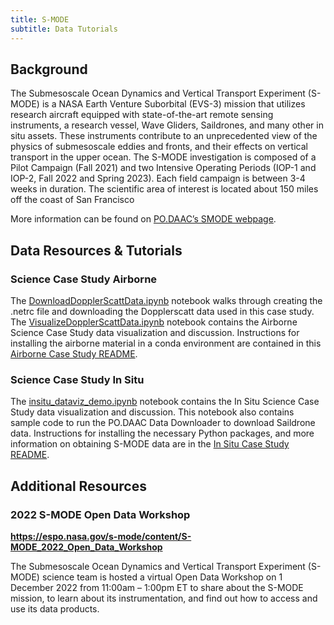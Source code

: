 ```yaml
---
title: S-MODE
subtitle: Data Tutorials 
---
```


## Background

The Submesoscale Ocean Dynamics and Vertical Transport Experiment (S-MODE) is a NASA Earth Venture Suborbital (EVS-3) mission that utilizes research aircraft equipped with state-of-the-art remote sensing instruments, a research vessel, Wave Gliders, Saildrones, and many other in situ assets. These instruments contribute to an unprecedented view of the physics of submesoscale eddies and fronts, and their effects on vertical transport in the upper ocean. The S-MODE investigation is composed of a Pilot Campaign (Fall 2021) and two Intensive Operating Periods (IOP-1 and IOP-2, Fall 2022 and Spring 2023). Each field campaign is between 3-4 weeks in duration. The scientific area of interest is located about 150 miles off the coast of San Francisco

More information can be found on [PO.DAAC's SMODE webpage](https://podaac.jpl.nasa.gov/S-MODE).

## Data Resources & Tutorials

### Science Case Study Airborne
The [DownloadDopplerScattData.ipynb](../external/DownloadDopplerScattData.ipynb) notebook walks through creating the .netrc file and downloading the Dopplerscatt data used in this case study. The [VisualizeDopplerScattData.ipynb](../external/VisualizeDopplerScattData.ipynb) notebook contains the Airborne Science Case Study data visualization and discussion. Instructions for installing the airborne material in a conda environment are contained in this [Airborne Case Study README](https://github.com/podaac/2022-SMODE-Open-Data-Workshop/blob/main/README-Airborne.md).

### Science Case Study In Situ
The [insitu_dataviz_demo.ipynb](../external/insitu_dataviz_demo.ipynb) notebook contains the In Situ Science Case Study data visualization and discussion. This notebook also contains sample code to run the PO.DAAC Data Downloader to download Saildrone data. Instructions for installing the necessary Python packages, and more information on obtaining S-MODE data are in the [In Situ Case Study README](https://github.com/podaac/2022-SMODE-Open-Data-Workshop/blob/main/README-InSitu.md).


## Additional Resources

### 2022 S-MODE Open Data Workshop

[**https://espo.nasa.gov/s-mode/content/S-MODE_2022_Open_Data_Workshop**](https://espo.nasa.gov/s-mode/content/S-MODE_2022_Open_Data_Workshop){.uri}

The Submesoscale Ocean Dynamics and Vertical Transport Experiment (S-MODE) science team is hosted a virtual Open Data Workshop on 1 December 2022 from 11:00am – 1:00pm ET to share about the S-MODE mission, to learn about its instrumentation, and find out how to access and use its data products.

